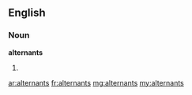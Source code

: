==English==

===Noun===
'''alternants'''

# {{plural of|alternant}}

[[ar:alternants]]
[[fr:alternants]]
[[mg:alternants]]
[[my:alternants]]